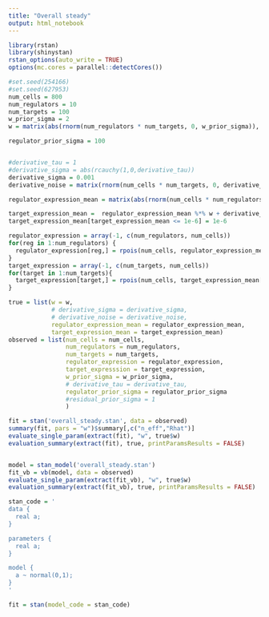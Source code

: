 ```yaml
---
title: "Overall steady"
output: html_notebook
---
```


```r
library(rstan)
library(shinystan)
rstan_options(auto_write = TRUE)
options(mc.cores = parallel::detectCores())
```


```r
#set.seed(254166)
#set.seed(627953)
num_cells = 800
num_regulators = 10
num_targets = 100
w_prior_sigma = 2
w = matrix(abs(rnorm(num_regulators * num_targets, 0, w_prior_sigma)), nrow = num_regulators, ncol = num_targets)

regulator_prior_sigma = 100


#derivative_tau = 1
#derivative_sigma = abs(rcauchy(1,0,derivative_tau))
derivative_sigma = 0.001
derivative_noise = matrix(rnorm(num_cells * num_targets, 0, derivative_sigma), nrow = num_cells, ncol = num_targets)

regulator_expression_mean = matrix(abs(rnorm(num_cells * num_regulators, 0, regulator_prior_sigma)), nrow = num_cells, ncol = num_regulators);

target_expression_mean =  regulator_expression_mean %*% w + derivative_noise;
target_expression_mean[target_expression_mean <= 1e-6] = 1e-6

regulator_expression = array(-1, c(num_regulators, num_cells))
for(reg in 1:num_regulators) {
  regulator_expression[reg,] = rpois(num_cells, regulator_expression_mean[,reg])
}
target_expression = array(-1, c(num_targets, num_cells))
for(target in 1:num_targets){
  target_expression[target,] = rpois(num_cells, target_expression_mean[,target])
}

true = list(w = w,
            # derivative_sigma = derivative_sigma,
            # derivative_noise = derivative_noise,
            regulator_expression_mean = regulator_expression_mean,
            target_expression_mean = target_expression_mean)
observed = list(num_cells = num_cells,
                num_regulators = num_regulators,
                num_targets = num_targets,
                regulator_expression = regulator_expression,
                target_expresssion = target_expression,
                w_prior_sigma = w_prior_sigma,
                # derivative_tau = derivative_tau,
                regulator_prior_sigma = regulator_prior_sigma
                #residual_prior_sigma = 1
                )

fit = stan('overall_steady.stan', data = observed)
summary(fit, pars = "w")$summary[,c("n_eff","Rhat")]
evaluate_single_param(extract(fit), "w", true$w)
evaluation_summary(extract(fit), true, printParamsResults = FALSE)


model = stan_model('overall_steady.stan')
fit_vb = vb(model, data = observed)
evaluate_single_param(extract(fit_vb), "w", true$w)
evaluation_summary(extract(fit_vb), true, printParamsResults = FALSE)
```

```r
stan_code = '
data {
  real a;
}

parameters {
  real a;
}

model {
  a ~ normal(0,1);
}
'

fit = stan(model_code = stan_code)
```

